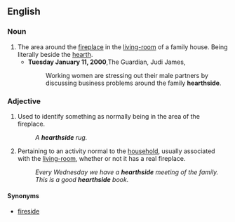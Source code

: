 ==English==

===Noun===
{{en-noun}}

#The area around the [[fireplace]] in the [[living-room]] of a family house. Being literally beside the [[hearth]].
#*'''Tuesday January 11, 2000''',The Guardian, Judi James,
#*:Working women are stressing out their male partners by discussing business problems around the family '''hearthside'''.

===Adjective===
{{en-adj|-}}
#Used to identify something as normally being in the area of the fireplace.
#:''A '''hearthside''' rug.''
#Pertaining to an activity normal to the [[household]], usually associated with the [[living-room]], whether or not it has a real fireplace.
#:''Every Wednesday we have a '''hearthside''' meeting of the family.''
#:''This is a good '''hearthside''' book.''

====Synonyms====
*[[fireside]]